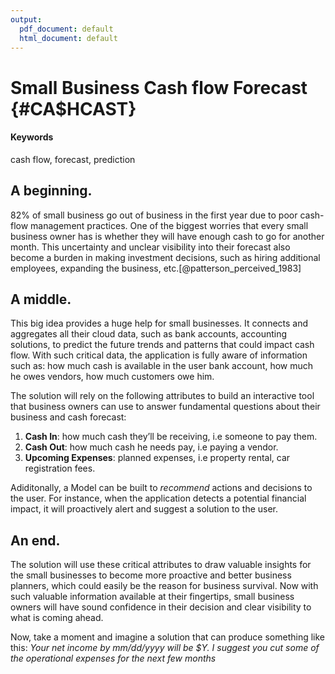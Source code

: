 ```yaml
---
output:
  pdf_document: default
  html_document: default
---
```

# Small Business Cash flow Forecast {#CA$HCAST}

#### Keywords {-}

cash flow, forecast, prediction

## A beginning.

82% of small business go out of business in the first year due to poor cash-flow management practices. One of the biggest worries that every small business owner has is whether they will have enough cash to go for another month. This uncertainty and unclear visibility into their forecast also become a burden in making investment decisions, such as hiring additional employees, expanding the business, etc.[@patterson_perceived_1983]

## A middle.

This big idea provides a huge help for small businesses. It connects and aggregates all their cloud data, such as bank accounts, accounting solutions, to predict the future trends and patterns that could impact cash flow. With such critical data, the application is fully aware of information such as: how much cash is available in the user bank account, how much he owes vendors, how much customers owe him.  

The solution will rely on the following attributes to build an interactive tool that business owners can use to answer fundamental questions about their business and cash forecast:

1. **Cash In**: how much cash they'll be receiving, i.e someone to pay them.
2. **Cash Out**: how much cash he needs pay, i.e paying a vendor.
3. **Upcoming Expenses**:  planned expenses, i.e property rental, car registration fees.

Adiditonally, a Model can be built to *recommend* actions and decisions to the user. For instance, when the application detects a potential financial impact, it will proactively alert and suggest a solution to the user.


## An end.

The solution will use these critical attributes to draw valuable insights for the small businesses to become more proactive and better business planners, which could easily be the reason for business survival. Now with such valuable information available at their fingertips, small business owners will have sound confidence in their decision and clear visibility to what is coming ahead. 

Now, take a moment and imagine a solution that can produce something like this:
*Your net income by mm/dd/yyyy will be $Y. I suggest you cut some of the operational expenses for the next few months*
